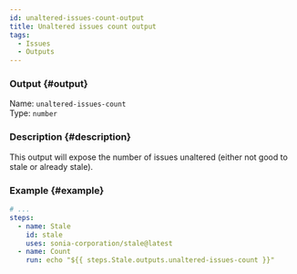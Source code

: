 ```yaml
---
id: unaltered-issues-count-output
title: Unaltered issues count output
tags:
  - Issues
  - Outputs
---
```


### Output {#output}

Name: `unaltered-issues-count`  
Type: `number`

### Description {#description}

This output will expose the number of issues unaltered (either not good to stale or already stale).

### Example {#example}

```yml {6}
# ...
steps:
  - name: Stale
    id: stale
    uses: sonia-corporation/stale@latest
  - name: Count
    run: echo "${{ steps.Stale.outputs.unaltered-issues-count }}"
```
